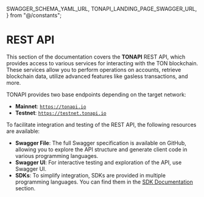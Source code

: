   SWAGGER_SCHEMA_YAML_URL,
  TONAPI_LANDING_PAGE_SWAGGER_URL,
} from "@/constants";

# REST API

This section of the documentation covers the **TONAPI** REST API, which provides access to various services for interacting with the TON blockchain. These services allow you to perform operations on accounts, retrieve blockchain data, utilize advanced features like gasless transactions, and more.

TONAPI provides two base endpoints depending on the target network:

- **Mainnet**: [`https://tonapi.io`](https://tonapi.io)
- **Testnet**: [`https://testnet.tonapi.io`](https://testnet.tonapi.io)

To facilitate integration and testing of the REST API, the following resources are available:

- **Swagger File**: The full Swagger specification is available on <ExternalLink href={SWAGGER_SCHEMA_YAML_URL}>GitHub</ExternalLink>, allowing you to explore the API structure and generate client code in various programming languages.
- **Swagger UI**: For interactive testing and exploration of the API, use <ExternalLink href={TONAPI_LANDING_PAGE_SWAGGER_URL}>Swagger UI</ExternalLink>.
- **SDKs**: To simplify integration, SDKs are provided in multiple programming languages. You can find them in the [SDK Documentation](/tonapi/sdk) section.

